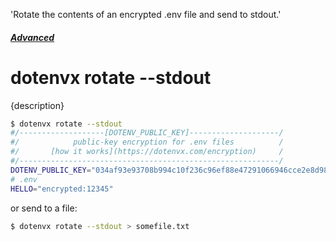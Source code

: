   'Rotate the contents of an encrypted .env file and send to stdout.'

##### [Advanced](/docs/advanced)
# dotenvx rotate --stdout

<p className="lead">{description}</p>

```sh
$ dotenvx rotate --stdout
#/-------------------[DOTENV_PUBLIC_KEY]--------------------/
#/            public-key encryption for .env files          /
#/       [how it works](https://dotenvx.com/encryption)     /
#/----------------------------------------------------------/
DOTENV_PUBLIC_KEY="034af93e93708b994c10f236c96ef88e47291066946cce2e8d98c9e02c741ced45"
# .env
HELLO="encrypted:12345"
```

or send to a file:

```sh
$ dotenvx rotate --stdout > somefile.txt
```
